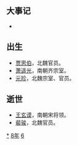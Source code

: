 {{yearTOC|468|北魏'''[[皇兴|皇兴]]二年'''；南朝宋'''[[泰始_(南朝宋明帝)|泰始]]四年'''；柔然'''[[永康_(柔然)|永康]]五年'''}}

== 大事记 ==
*

== 出生 ==
*[[贾思伯|贾思伯]]，北魏官员。
*[[萧遥光|萧遥光]]，南朝齐宗室。
*[[元珍|元珍]]，北魏宗室、官员。

== 逝世 ==
{{Wikisource year mention}}
*[[王玄谟|王玄谟]]，南朝宋将领。
*[[裴骏|裴骏]]，北魏官员。

[[Category:468年|*]]
[[Category:460年代|8年]]
[[Category:5世纪各年|6]]